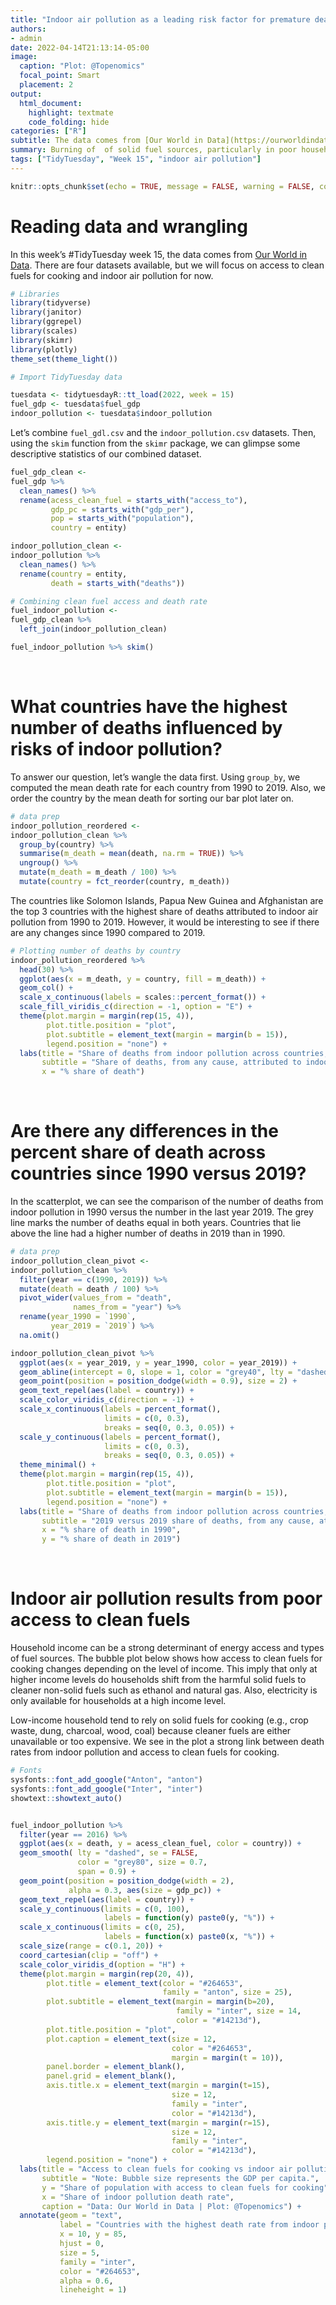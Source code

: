 ```yaml
---
title: "Indoor air pollution as a leading risk factor for premature death."
authors:
- admin
date: 2022-04-14T21:13:14-05:00
image:
  caption: "Plot: @Topenomics"
  focal_point: Smart
  placement: 2
output:
  html_document:
    highlight: textmate
    code_folding: hide
categories: ["R"]
subtitle: The data comes from [Our World in Data](https://ourworldindata.org/indoor-air-pollution).
summary: Burning of  of solid fuel sources, particularly in poor households, results in air pollution that leads to respiratory diseases which can result in premature death. The WHO calls indoor air pollution the world's largest single environmental health risk.
tags: ["TidyTuesday", "Week 15", "indoor air pollution"]
---
```


```r
knitr::opts_chunk$set(echo = TRUE, message = FALSE, warning = FALSE, comment = "")
```


# Reading data and wrangling

In this week's #TidyTuesday week 15, the data comes from [Our World in Data](https://ourworldindata.org/indoor-air-pollution). There are four datasets available, but we will focus on access to clean fuels for cooking and indoor air pollution for now.

```r

# Libraries
library(tidyverse)
library(janitor)
library(ggrepel)
library(scales)
library(skimr)
library(plotly)
theme_set(theme_light())

# Import TidyTuesday data

tuesdata <- tidytuesdayR::tt_load(2022, week = 15)
fuel_gdp <- tuesdata$fuel_gdp
indoor_pollution <- tuesdata$indoor_pollution

```


Let's combine `fuel_gdl.csv` and the `indoor_pollution.csv` datasets. Then, using the `skim` function from  the `skimr` package, we can glimpse some descriptive statistics of our combined dataset.

```r

fuel_gdp_clean <- 
fuel_gdp %>%
  clean_names() %>%
  rename(acess_clean_fuel = starts_with("access_to"),
         gdp_pc = starts_with("gdp_per"),
         pop = starts_with("population"),
         country = entity)

indoor_pollution_clean <- 
indoor_pollution %>% 
  clean_names() %>% 
  rename(country = entity, 
         death = starts_with("deaths"))

# Combining clean fuel access and death rate
fuel_indoor_pollution <- 
fuel_gdp_clean %>% 
  left_join(indoor_pollution_clean)

fuel_indoor_pollution %>% skim()
```


<br>

# What countries have the highest number of deaths influenced by risks of indoor pollution?

To answer our question, let's wangle the data first. Using `group_by`, we computed the mean death rate for each country from 1990 to 2019. Also, we order the country by the mean death for sorting our bar plot later on.

```r
# data prep
indoor_pollution_reordered <- 
indoor_pollution_clean %>% 
  group_by(country) %>% 
  summarise(m_death = mean(death, na.rm = TRUE)) %>% 
  ungroup() %>% 
  mutate(m_death = m_death / 100) %>% 
  mutate(country = fct_reorder(country, m_death))

```


The countries like Solomon Islands, Papua New Guinea and Afghanistan are the top 3 countries with the highest share of deaths attributed to indoor air pollution from 1990 to 2019. However, it would be interesting to see if there are any changes since 1990 compared to 2019.

```r

# Plotting number of deaths by country
indoor_pollution_reordered %>% 
  head(30) %>% 
  ggplot(aes(x = m_death, y = country, fill = m_death)) + 
  geom_col() +
  scale_x_continuous(labels = scales::percent_format()) +
  scale_fill_viridis_c(direction = -1, option = "E") +
  theme(plot.margin = margin(rep(15, 4)),
        plot.title.position = "plot",
        plot.subtitle = element_text(margin = margin(b = 15)),
        legend.position = "none") + 
  labs(title = "Share of deaths from indoor pollution across countries, 1990-2019",
       subtitle = "Share of deaths, from any cause, attributed to indoor pollution as a risk factor",
       x = "% share of death")

```


<br>

# Are there any differences in the percent share of death across countries since 1990 versus 2019?

In the scatterplot, we can see the comparison of the number of deaths from indoor pollution in 1990 versus the number in the last year 2019. The grey line marks the number of deaths equal in both years. Countries that lie above the line had a higher number of deaths in 2019 than in 1990.

```r
# data prep
indoor_pollution_clean_pivot <- 
indoor_pollution_clean %>% 
  filter(year == c(1990, 2019)) %>% 
  mutate(death = death / 100) %>% 
  pivot_wider(values_from = "death",
              names_from = "year") %>% 
  rename(year_1990 = `1990`,
         year_2019 = `2019`) %>% 
  na.omit()

indoor_pollution_clean_pivot %>% 
  ggplot(aes(x = year_2019, y = year_1990, color = year_2019)) +
  geom_abline(intercept = 0, slope = 1, color = "grey40", lty = "dashed", size = 0.3) +
  geom_point(position = position_dodge(width = 0.9), size = 2) +
  geom_text_repel(aes(label = country)) +
  scale_color_viridis_c(direction = -1) + 
  scale_x_continuous(labels = percent_format(), 
                     limits = c(0, 0.3), 
                     breaks = seq(0, 0.3, 0.05)) +
  scale_y_continuous(labels = percent_format(), 
                     limits = c(0, 0.3), 
                     breaks = seq(0, 0.3, 0.05)) +
  theme_minimal() +
  theme(plot.margin = margin(rep(15, 4)),
        plot.title.position = "plot",
        plot.subtitle = element_text(margin = margin(b = 15)),
        legend.position = "none") +
  labs(title = "Share of deaths from indoor pollution across countries, 1990 vs 2019",
       subtitle = "2019 versus 2019 share of deaths, from any cause, attributed to indoor pollution as a risk factor",
       x = "% share of death in 1990",
       y = "% share of death in 2019")

```


<br>

# Indoor air pollution results from poor access to clean fuels

Household income can be a strong determinant of energy access and types of fuel sources. The bubble plot below shows how access to clean fuels for cooking changes depending on the level of income. This imply that only at higher income levels do households shift from the harmful solid fuels to cleaner non-solid fuels such as ethanol and natural gas. Also, electricity is only available for households at a high income level.

Low-income household tend to rely on solid fuels for cooking (e.g., crop waste, dung, charcoal, wood, coal) because cleaner fuels are either unavailable or too expensive. We see in the plot a strong link between death rates from indoor pollution and access to clean fuels for cooking.

```r

# Fonts
sysfonts::font_add_google("Anton", "anton")
sysfonts::font_add_google("Inter", "inter")
showtext::showtext_auto()


fuel_indoor_pollution %>% 
  filter(year == 2016) %>%
  ggplot(aes(x = death, y = acess_clean_fuel, color = country)) +
  geom_smooth( lty = "dashed", se = FALSE, 
               color = "grey80", size = 0.7,
               span = 0.9) +
  geom_point(position = position_dodge(width = 2), 
             alpha = 0.3, aes(size = gdp_pc)) +
  geom_text_repel(aes(label = country)) +
  scale_y_continuous(limits = c(0, 100),
                     labels = function(y) paste0(y, "%")) +
  scale_x_continuous(limits = c(0, 25),
                     labels = function(x) paste0(x, "%")) +
  scale_size(range = c(0.1, 20)) +
  coord_cartesian(clip = "off") +
  scale_color_viridis_d(option = "H") +
  theme(plot.margin = margin(rep(20, 4)),
        plot.title = element_text(color = "#264653", 
                                  family = "anton", size = 25),
        plot.subtitle = element_text(margin = margin(b=20), 
                                     family = "inter", size = 14,
                                     color = "#14213d"),
        plot.title.position = "plot",
        plot.caption = element_text(size = 12, 
                                    color = "#264653", 
                                    margin = margin(t = 10)),
        panel.border = element_blank(),
        panel.grid = element_blank(),
        axis.title.x = element_text(margin = margin(t=15), 
                                    size = 12,
                                    family = "inter",
                                    color = "#14213d"),
        axis.title.y = element_text(margin = margin(r=15), 
                                    size = 12,
                                    family = "inter",
                                    color = "#14213d"),
        legend.position = "none") +
  labs(title = "Access to clean fuels for cooking vs indoor air pollution death rates, 2016",
       subtitle = "Note: Bubble size represents the GDP per capita.",
       y = "Share of population with access to clean fuels for cooking",
       x = "Share of indoor pollution death rate",
       caption = "Data: Our World in Data | Plot: @Topenomics") +
  annotate(geom = "text", 
           label = "Countries with the highest death rate from indoor pollution\nhave low access to clean fuels. Also, using GDP per capita, \nlow-income households have lower access to cleaner fuels\nthan high-income households, either unavailable or expensive.",
           x = 10, y = 85,
           hjust = 0,
           size = 5,
           family = "inter",
           color = "#264653",
           alpha = 0.6, 
           lineheight = 1)

```



